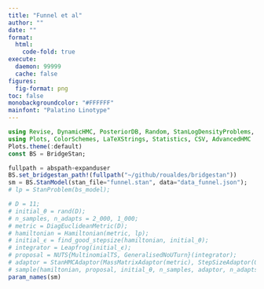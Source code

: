 ```yaml
---
title: "Funnel et al"
author: ""
date: ""
format:
  html:
    code-fold: true
execute: 
  daemon: 99999
  cache: false
figures:
  fig-format: png
toc: false
monobackgroundcolor: "#FFFFFF"
mainfont: "Palatino Linotype"
---
```


```julia
using Revise, DynamicHMC, PosteriorDB, Random, StanLogDensityProblems, JSON, BridgeStan, DataFrames, LinearAlgebra, StatsBase, Distributions
using Plots, ColorSchemes, LaTeXStrings, Statistics, CSV, AdvancedHMC
Plots.theme(:default)
const BS = BridgeStan;
```
```julia
fullpath = abspath∘expanduser
BS.set_bridgestan_path!(fullpath("~/github/roualdes/bridgestan"))
sm = BS.StanModel(stan_file="funnel.stan", data="data_funnel.json");
# lp = StanProblem(bs_model);

# D = 11;
# initial_θ = rand(D);
# n_samples, n_adapts = 2_000, 1_000;
# metric = DiagEuclideanMetric(D);
# hamiltonian = Hamiltonian(metric, lp);
# initial_ϵ = find_good_stepsize(hamiltonian, initial_θ);
# integrator = Leapfrog(initial_ϵ);
# proposal = NUTS{MultinomialTS, GeneralisedNoUTurn}(integrator);
# adaptor = StanHMCAdaptor(MassMatrixAdaptor(metric), StepSizeAdaptor(0.8, integrator));
# sample(hamiltonian, proposal, initial_θ, n_samples, adaptor, n_adapts; progress=true);
param_names(sm)
```
